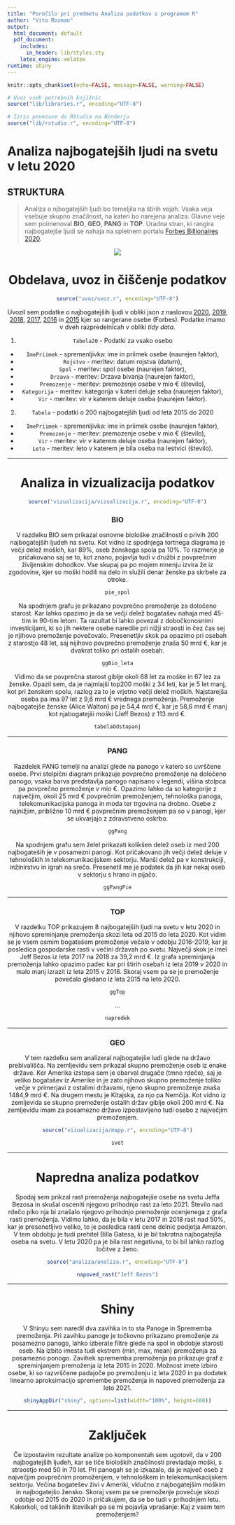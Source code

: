 ```yaml
---
title: "Poročilo pri predmetu Analiza podatkov s programom R"
author: "Vito Rozman"
output:
  html_document: default
  pdf_document:
    includes:
      in_header: lib/styles.sty
    latex_engine: xelatex
runtime: shiny
---
```


```r
knitr::opts_chunk$set(echo=FALSE, message=FALSE, warning=FALSE)

# Uvoz vseh potrebnih knjižnic
source("lib/libraries.r", encoding="UTF-8")
```

```r
# Izris povezave do RStudia na Binderju
source("lib/rstudio.r", encoding="UTF-8")
```

# **Analiza najbogatejših ljudi na svetu v letu 2020**

## STRUKTURA
>Analiza o njbogatejših ljudi bo temeljila na štirih vejah. Vsaka veja vsebuje skupno značilnost, na kateri bo narejena analiza. Glavne veje sem poimenoval **BIO**, **GEO**, **PANG** in **TOP**. Uradna stran, ki rangira najbogatejše ljudi se nahaja na spletnem portalu [Forbes Billionaires 2020](https://www.forbes.com/billionaires/).


<center>
![](slike/logo.png)

# Obdelava, uvoz in čiščenje podatkov

```r
source("uvoz/uvoz.r", encoding="UTF-8")
```

Uvozil sem podatke o najbogatejših ljudi v obliki json z naslovou [2020](https://www.forbes.com/forbesapi/person/billionaires/2020/position/true.json), [2019](https://www.forbes.com/forbesapi/person/billionaires/2019/position/true.json), [2018](https://www.forbes.com/forbesapi/person/billionaires/2018/position/true.json), [2017](https://www.forbes.com/forbesapi/person/billionaires/2017/position/true.json), [2016](https://www.forbes.com/forbesapi/person/billionaires/2016/position/true.json) in  [2015](https://www.forbes.com/forbesapi/person/billionaires/2015/position/true.json) kjer so rangerane osebe (Forbes).
Podatke imamo v dveh razpredelnicah v obliki *tidy data*.

1. `Tabela20` - Podatki za vsako osebo
  - `ImePriimek` - spremenljivka: ime in priimek osebe (naurejen faktor),
  - `Rojstvo` - meritev: datum rojstva (datum),
  - `Spol` - meritev: spol osebe (naurejen faktor),
  - `Drzava` - meritev: Drzava bivanja (naurejen faktor),
  - `Premozenje` - meritev: premozenje osebe v mio € (število),
  - `Kategorija` - meritev: kategorija v kateri deluje seba (naurejen faktor),
  - `Vir` - meritev: vir v katerem deluje oseba (naurejen faktor).

2. `Tabela` - podatki o 200 najbogatejših ljudi od leta 2015 do 2020
  - `ImePriimek` - spremenljivka: ime in priimek osebe (naurejen faktor),
  - `Premozenje` - meritev: premozenje osebe v mio € (število),
  - `Vir` - meritev: vir v katerem deluje oseba (naurejen faktor),
  - `Leto` - meritev: leto v katerem je bila oseba na lestvici (število).


***

# Analiza in vizualizacija podatkov

```r
source("vizualizacija/vizualizacija.r", encoding="UTF-8")
```

### **BIO**

V razdelku BIO sem prikazal osnovne biološke značilnosti o privih 200 najbogatejših ljudeh na svetu.
Kot vidno iz spodnjega tortnega diagrama je večji delež moških, kar 89%, oseb ženskega spola pa 10%. To razmerje je pričakovano saj se to, kot znano, pojavlja tudi v družbi z povprečnim življenskim dohodkov. Vse skupaj pa po mojem mnenju izvira že iz zgodovine, kjer so moški hodili na delo in služili denar ženske pa skrbele za otroke.

```r
pie_spol
```

Na spodnjem grafu je prikazano povprečno premoženje za določeno starost. Kar lahko opazimo je da se večji delež bogatašev nahaja med 45-tim in 90-tim letom. Ta razultat bi lahko povezal z dobočkonosnimi investicijami, ki so jih nektere osebe naredile pri nižji straosti in čez čas sej je njihovo premoženje povečovalo.
Presenetljiv skok pa opazimo pri osebah z starostjo 48 let, saj nijihovo povprečno premoženje znaša 50 mrd €, kar je dvakrat toliko pri ostalih osebah.

```r
ggBio_leta
```

Vidimo da se povprečna starost giblje okoli 68 let za moške in 67 lez za ženske. Opazil sem, da je najmlajši top200 moški z 34 leti, kar je 5 let manj, kot pri ženskem spolu, razlog za to je vrjetno večji delež moških. Najstarejša oseba pa ima 97 let z 9,6 mrd € vrednega premoženja. Premoženje najbogatejše ženske (Alice Walton) pa je 54,4 mrd €, kar je 58,6 mrd € manj kot njabogatejši moški (Jeff Bezos) z 113 mrd €.

```r
tabelaOdstopanj
```


***

### **PANG**

Razdelek PANG temelji na analizi glede na panogo v katero so uvrščene osebe.
Prvi stolpični diagram prikazuje povprečno premoženje na določeno panogo, vsaka barva predstavlja panogo napisano v legendi, višina stolpca pa povprečno premoženje v mio €. Opazimo lahko da so kategorije z največjim, okoli 25 mrd € povprečnim premoženjem, tehnološka panoga, telekomunikacijska panoga in moda ter trgovina na drobno. Osebe z najnižjim, približno 10 mrd € povprečnim premoženjem pa so v panogi, kjer se ukvarjajo z zdravstveno oskrbo.

```r
ggPang
```

Na spodnjem grafu sem želel prikazati kolikšen delež oseb iz med 200 najbogateših je v posamezni panogi. Kot pričakovano jih  večji delež deluje v tehnoloških in telekomunikacijskem sektorju. Manši delež pa v konstrukciji, inžinirstvu in igrah na srečo. Presenetil me je podatek da jih kar nekaj oseb v sektorju s hrano in pijačo.

```r
ggPangPie
```


***

### **TOP**

V razdelku TOP prikazujem 8 najbogatejših ljudi na svetu v letu 2020 in njihovo spreminjanje premoženja skozi leta od 2015 do leta 2020. Kot vidim se je vsem osmim bogatašem premoženje večalo v odobju 2016-2019, kar je posledica gospodarske rasti v večini državah po svetu. Največji skok je imel Jeff Bezos iz leta 2017 na 2018 za 39,2 mrd €. Iz grafa spreminjanja premoženja lahko opazimo padec kar pri štirih osebah iz leta 2019 v 2020 in malo manj izrazit iz leta 2015 v 2016. Skoraj vsem pa se je premoženje povečalo gledano iz leta 2015 na leto 2020.
```r
ggTop

```
...
```r
napredek
```


***

### **GEO**

V tem razdelku sem analizeral najbogatejše ludi glede na državo prebivališča. Na zemljevidu sem prikazal skupno premoženje oseb iz enake države. Ker Amerika izstopa sem je obarval drugače (tmno rdeče), saj je veliko bogatašev iz Amerike in je zato njihovo skupno premoženje toliko večje v primerjavi z ostalimi državami, njeno skupno premoženje znaša 1484,9 mrd €. Na drugem mestu je Kitajska, za njo pa Nemčija. Kot vidno iz zemljevida se skupno premoženje ostalih držav giblje okoli 200 mrd €.
Na zemljevidu imam za posamezno državo izpostavljeno tudi osebo z največjim premoženjem.

```r
source("vizualizacija/mapp.r", encoding="UTF-8")
```

```r
svet
```


***

# Napredna analiza podatkov

Spodaj sem prikzal rast premoženja najbogatejše osebe na svetu Jeffa Bezosa in skušal osceniti njegovo prihodnjo rast za leto 2021. Število nad rdečo piko nja bi znašalo njegovo prihodnjo premoženje ocenjenega z grafa rasti premoženja. Vidimo lahko, da je bila v letu 2017 in 2018 rast nad 50%, kar je presenetljivo veliko, to je posledica rasti cene delnic podjetja Amazon. V tem obdobju je tudi prehitel Billa Gatesa, ki je bil takratna najbogatejša oseba na svetu. V letu 2020 pa je bila rast negativna, to bi bil lahko razlog ločitve z ženo.

```r
source("analiza/analiza.r", encoding="UTF-8")
```


```r
napoved_rast("Jeff Bezos")
```


***

# Shiny

V Shinyu sem naredil dva zavihka in to sta Panoge in Sprememba premoženja. Pri zavihku panoge je točkovno prikazano premoženje za posamezno panogo, lahko izberate filtre glede na spol in obdobje starosti oseb. Na izbito imesta tudi ekstrem (min, max, mean) premoženja za posamezno ponogo.
Zavihek sprememba premoženja pa prikazuje graf z spreminjanjem premoženja iz leta 2015 in 2020. Možnost imete izbiro osebe, ki so razvrščene padajoče po premoženju iz leta 2020 in pa dodatek linearno aproksimacijo spremembe premoženja in napoved premoženja za leto 2021.

```r
shinyAppDir("shiny", options=list(width="100%", height=600))
```


***

# Zaključek

Če izpostavim rezultate analize po komponentah sem ugotovil, da v 200 najbogatejših ljudeh, kar se tiče bioloških značilnosti prevladajo moški, s straostjo med 50 in 70 let. Pri panogah se je izkazalo, da je največ oseb z največjim povprečnim promoženjem, v tehnološkem in telekomunikacijskem sektorju. Večina bogatešev živi v Ameriki, vklučno z najbogatejšim moškim in najbogatejšo žensko. Skoraj vsem pa se premoženje povečuje skozi odobje od 2015 do 2020 in pričakujem, da se bo tudi v prihodnjem letu. Kakorkoli, od takšnih številkah pa se mi pojavlja vprašanje: Kaj z vsem tem premoženjem?



